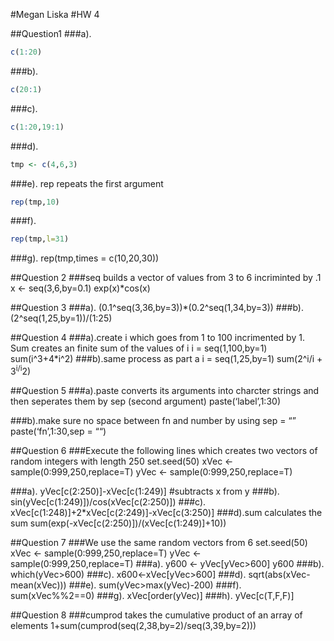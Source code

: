 #Megan Liska
#HW 4

##Question1
###a).
```r
c(1:20)
```
###b).
```r
c(20:1)
```
###c).
```r
c(1:20,19:1)
```
###d).
```r
tmp <- c(4,6,3) 
```
###e).
rep repeats the first argument 
```r
rep(tmp,10) 
```
###f). 
```r
rep(tmp,l=31)
```
###g).
rep(tmp,times = c(10,20,30))

##Question 2
###seq builds a vector of values from 3 to 6 incriminted by .1 
x <- seq(3,6,by=0.1) 
exp(x)*cos(x) 

##Question 3
###a).
(0.1^seq(3,36,by=3))*(0.2^seq(1,34,by=3))
###b).
(2^seq(1,25,by=1))/(1:25) 

##Question 4
###a).create i which goes from 1 to 100 incrimented by 1. Sum creates an finite sum of the values of i
i = seq(1,100,by=1) 
sum(i^3+4*i^2) 
###b).same process as part a 
i = seq(1,25,by=1) 
sum(2^i/i + 3^i/i^2)

##Question 5
###a).paste converts its arguments into charcter strings and then seperates them by sep (second argument)
paste('label',1:30) 

###b).make sure no space between fn and number by using sep = ""
paste('fn',1:30,sep = "")

##Question 6
###Execute the following lines which creates two vectors of random integers with length 250
set.seed(50) 
xVec <- sample(0:999,250,replace=T) 
yVec <- sample(0:999,250,replace=T)


###a).
yVec[c(2:250)]-xVec[c(1:249)] #subtracts x from y
###b).
sin(yVec[c(1:249)])/cos(xVec[c(2:250)])
###c).
xVec[c(1:248)]+2*xVec[c(2:249)]-xVec[c(3:250)]
###d).sum calculates the sum
sum(exp(-xVec[c(2:250)])/(xVec[c(1:249)]+10)) 

##Question 7 
###We use the same random vectors from 6
set.seed(50)
xVec <- sample(0:999,250,replace=T)
yVec <- sample(0:999,250,replace=T)
###a).
y600 <- yVec[yVec>600]
y600
###b).
which(yVec>600)
###c).
x600<-xVec[yVec>600]
###d).
sqrt(abs(xVec-mean(xVec)))
###e).
sum(yVec>max(yVec)-200)
###f).
sum(xVec%%2==0)
###g).
xVec[order(yVec)]
###h).
yVec[c(T,F,F)]

##Question 8
###cumprod takes the cumulative product of an array of elements
1+sum(cumprod(seq(2,38,by=2)/seq(3,39,by=2))) 
